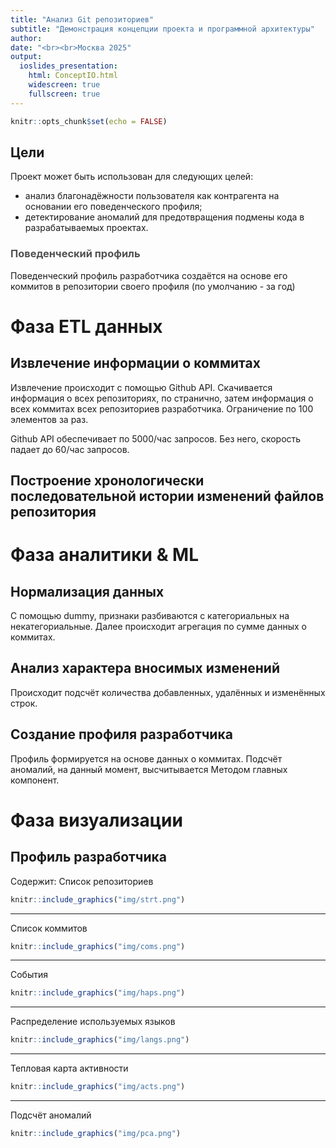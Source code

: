 ```yaml
---
title: "Анализ Git репозиториев"
subtitle: "Демонстрация концепции проекта и программной архитектуры"
author: 
date: "<br><br>Москва 2025"
output: 
  ioslides_presentation:
    html: ConceptIO.html
    widescreen: true
    fullscreen: true
---
```


```r
knitr::opts_chunk$set(echo = FALSE)
```

## Цели 

Проект может быть использован для следующих целей:

-   анализ благонадёжности пользователя как контрагента на основании его поведенческого профиля;
-   детектирование аномалий для предотвращения подмены кода в разрабатываемых проектах.



### <span style="color:#515151"> Поведенческий профиль </span>

Поведенческий профиль разработчика создаётся на основе его коммитов в репозитории своего профиля (по умолчанию - за год)


# Фаза ETL данных

## Извлечение информации о коммитах

Извлечение происходит с помощью Github API. Скачивается информация о всех репозиториях, по странично, затем информация о всех коммитах всех репозиториев разработчика. Ограничение по 100 элементов за раз.

Github API обеспечивает по 5000/час запросов. Без него, скорость падает до 60/час запросов.

## Построение хронологически последовательной истории изменений файлов репозитория

# Фаза аналитики & ML

## Нормализация данных

С помощью dummy, признаки разбиваются с категориальных на некатегориальные. Далее происходит агрегация по сумме данных о коммитах.

## Анализ характера вносимых изменений

Происходит подсчёт количества добавленных, удалённых и изменённых строк.

## Создание профиля разработчика

Профиль формируется на основе данных о коммитах. Подсчёт аномалий, на данный момент, высчитывается Методом главных компонент.

# Фаза визуализации

## Профиль разработчика

Содержит: Список репозиториев

```r

knitr::include_graphics("img/strt.png")
```

------------------------------------------------------------------------

Список коммитов

```r

knitr::include_graphics("img/coms.png")
```

------------------------------------------------------------------------

События

```r

knitr::include_graphics("img/haps.png")
```

------------------------------------------------------------------------

Распределение используемых языков

```r

knitr::include_graphics("img/langs.png")
```

------------------------------------------------------------------------

Тепловая карта активности

```r

knitr::include_graphics("img/acts.png")
```

------------------------------------------------------------------------

Подсчёт аномалий

```r

knitr::include_graphics("img/pca.png")
```
